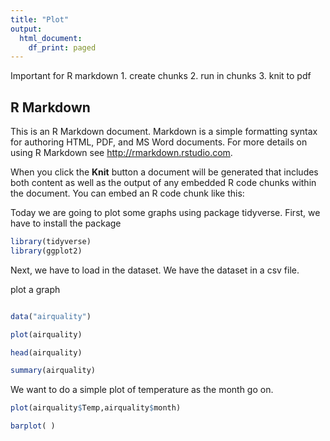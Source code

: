 ```yaml
---
title: "Plot"
output:
  html_document:
    df_print: paged
---
```


Important for R markdown
1. create chunks
2. run in chunks
3. knit to pdf



## R Markdown

This is an R Markdown document. Markdown is a simple formatting syntax for authoring HTML, PDF, and MS Word documents. For more details on using R Markdown see <http://rmarkdown.rstudio.com>.

When you click the **Knit** button a document will be generated that includes both content as well as the output of any embedded R code chunks within the document. You can embed an R code chunk like this:


Today we are going to plot some graphs using package tidyverse.
First, we have to install the package


```r
library(tidyverse)
library(ggplot2)
```

Next, we have to load in the dataset. We have the dataset in a csv file.

plot a graph 
```r

```

```r
data("airquality")

plot(airquality)

head(airquality)

summary(airquality)
```
We want to do a simple plot of temperature as the month go on.

```r
plot(airquality$Temp,airquality$month)
```

```r
barplot( )
```

